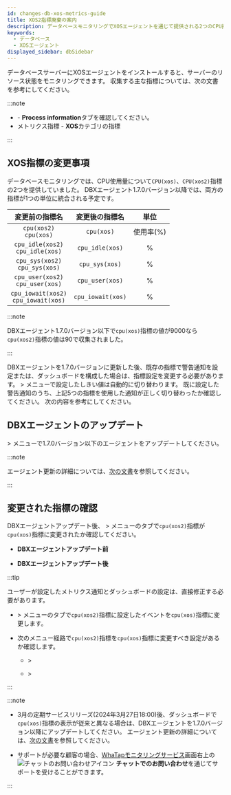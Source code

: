 ```yaml
---
id: changes-db-xos-metrics-guide
title: XOS2指標廃棄の案内
description: データベースモニタリングでXOSエージェントを通じて提供される2つのCPU指標をDBXエージェントv1.7.0から統合して提供される予定です。
keywords:
  - データベース
  - XOSエージェント
displayed_sidebar: dbSidebar
---
```


データベースサーバーにXOSエージェントをインストールすると、サーバーのリソース状態をモニタリングできます。 収集する主な指標については、次の文書を参考にしてください。

:::note

- <Link to="https://docs.whatap.io/postgresql/instance-monitoring#column-info" target="_blank"><Cmdname sid="instance_monitoring" /></Link> - <b>Process information</b>タブを確認してください。

- <Link to="https://docs.whatap.io/postgresql/metrics-data-list" target="_blank">メトリクス指標</Link> - <b>XOS</b>カテゴリの指標

:::

## XOS指標の変更事項

データベースモニタリングでは、CPU使用量について`CPU(xos)`、`CPU(xos2)`指標の2つを提供していました。 DBXエージェント1.7.0バージョン以降では、両方の指標が1つの単位に統合される予定です。

|                  変更前の指標名                 |      変更後の指標名      |   単位   |
| :--------------------------------------: | :---------------: | :----: |
|        `cpu(xos2)`<br/>`cpu(xos)`        |     `cpu(xos)`    | 使用率(%) |
|   `cpu_idle(xos2)`<br/>`cpu_idle(xos)`   |  `cpu_idle(xos)`  |    %   |
|    `cpu_sys(xos2)`<br/>`cpu_sys(xos)`    |   `cpu_sys(xos)`  |    %   |
|   `cpu_user(xos2)`<br/>`cpu_user(xos)`   |  `cpu_user(xos)`  |    %   |
| `cpu_iowait(xos2)`<br/>`cpu_iowait(xos)` | `cpu_iowait(xos)` |    %   |

:::note

DBXエージェント1.7.0バージョン以下で`cpu(xos)`指標の値が9000なら`cpu(xos2)`指標の値は90で収集されました。

:::

DBXエージェントを1.7.0バージョンに更新した後、既存の指標で警告通知を設定または、ダッシュボードを構成した場合は、指標設定を変更する必要があります。 <Cmdname sid="event_statistic" className="uitext" /> &gt; <Cmdname sid="event_setting" className="uitext" />メニューで設定したしきい値は自動的に切り替わります。 既に設定した警告通知のうち、上記5つの指標を使用した通知が正しく切り替わったか確認してください。 次の内容を参考にしてください。

## DBXエージェントのアップデート

<Cmdname sid="management" className="uitext" /> &gt; <Cmdname sid="agent_update" className="uitext" />メニューで1.7.0バージョン以下のエージェントをアップデートしてください。

<ImgLang img='changes/refer-db-agent-update-170.png' desc='エージェントアップデート' />

:::note

エージェント更新の詳細については、[次の文書](../postgresql/agent-manage)を参照してください。

:::

## 変更された指標の確認

DBXエージェントアップデート後、<Cmdname sid="event_statistic" className="uitext" /> &gt; <Cmdname sid="event_setting" className="uitext" />メニューの<Cmdname sid="database" className="uitext" />タブで`cpu(xos2)`指標が`cpu(xos)`指標に変更されたか確認してください。

- **DBXエージェントアップデート前**

  <ImgLang img='changes/refer-db-alert-xos2.png' desc='アラート設定' />

- **DBXエージェントアップデート後**

  <ImgLang img='changes/refer-db-alert-xos.png' desc='アラート設定' />

:::tip

ユーザーが設定したメトリクス通知とダッシュボードの設定は、直接修正する必要があります。

- <Cmdname sid="event_statistic" className="uitext" /> &gt; <Cmdname sid="event_setting" className="uitext" />メニューの<Cmdname sid="metrics" className="uitext" />タブで<code>cpu(xos2)</code>指標に設定したイベントを<code>cpu(xos)</code>指標に変更します。

- 次のメニュー経路で`cpu(xos2)`指標を`cpu(xos)`指標に変更すべき設定があるか確認します。

  - <Cmdname sid="dashboard" className="uitext" /> &gt; <Cmdname sid="instance_monitoring" className="uitext" />

  - <Cmdname sid="dashboard" className="uitext" /> &gt; <Cmdname sid="flexboard" className="uitext" />

:::

:::note

- 3月の定期サービスリリーズ(2024年3月27日18:00)後、ダッシュボードで`cpu(xos)`指標の表示が従来と異なる場合は、DBXエージェントを1.7.0バージョン以降にアップデートしてください。 エージェント更新の詳細については、[次の文書](../postgresql/agent-manage)を参照してください。

- サポートが必要な顧客の場合、[WhaTapモニタリングサービス](https://service.whatap.io)画面右上の![チャットのお問い合わせアイコン](/img/ico-help.svg) **チャットでのお問い合わせ**を通じてサポートを受けることができます。

:::
